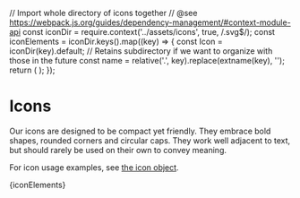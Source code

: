 // Import whole directory of icons together
// @see https://webpack.js.org/guides/dependency-management/#context-module-api
const iconDir = require.context('../assets/icons', true, /\.svg$/);
const iconElements = iconDir.keys().map((key) => {
  const Icon = iconDir(key).default;
  // Retains subdirectory if we want to organize with those in the future
  const name = relative('.', key).replace(extname(key), '');
  return (
    <IconItem name={name}>
      <Icon class="c-icon" />
    </IconItem>
  );
});

<Meta title="Design/Icons" />

# Icons

Our icons are designed to be compact yet friendly. They embrace bold shapes, rounded corners and circular caps. They work well adjacent to text, but should rarely be used on their own to convey meaning.

For icon usage examples, see [the icon object](/?path=/docs/components-icon--basic).

<IconGallery>{iconElements}</IconGallery>

